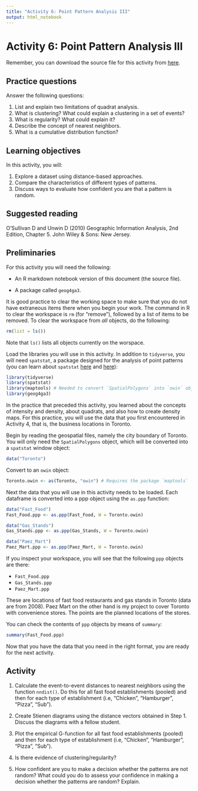 ```yaml
---
title: "Activity 6: Point Pattern Analysis III"
output: html_notebook
---
```


# Activity 6: Point Pattern Analysis III

Remember, you can download the source file for this activity from [here](https://github.com/paezha/Spatial-Statistics-Course).

## Practice questions

Answer the following questions:

1. List and explain two limitations of quadrat analysis.
2. What is clustering? What could explain a clustering in a set of events?
3. What is regularity? What could explain it?
4. Describe the concept of nearest neighbors.
5. What is a cumulative distribution function?

## Learning objectives

In this activity, you will:

1. Explore a dataset using distance-based approaches.
2. Compare the characteristics of different types of patterns.
3. Discuss ways to evaluate how confident you are that a pattern is random.

## Suggested reading

O'Sullivan D and Unwin D (2010) Geographic Information Analysis, 2nd Edition, Chapter 5. John Wiley & Sons: New Jersey.

## Preliminaries

For this activity you will need the following:

* An R markdown notebook version of this document (the source file).

* A package called `geog4ga3`.

It is good practice to clear the working space to make sure that you do not have extraneous items there when you begin your work. The command in R to clear the workspace is `rm` (for "remove"), followed by a list of items to be removed. To clear the workspace from _all_ objects, do the following:
```r
rm(list = ls())
```

Note that `ls()` lists all objects currently on the worspace.

Load the libraries you will use in this activity. In addition to `tidyverse`, you will need `spatstat`, a package designed for the analysis of point patterns (you can learn about `spatstat` [here](https://cran.r-project.org/web/packages/spatstat/vignettes/getstart.pdf) and [here](http://spatstat.org/resources/spatstatJSSpaper.pdf)):
```r
library(tidyverse)
library(spatstat)
library(maptools) # Needed to convert `SpatialPolygons` into `owin` object
library(geog4ga3)
```

In the practice that preceded this activity, you learned about the concepts of intensity and density, about quadrats, and also how to create density maps. For this practice, you will use the data that you first encountered in Activity 4, that is, the business locations in Toronto.

Begin by reading the geospatial files, namely the city boundary of Toronto. You will only need the `SpatialPolygons` object, which will be converted into a `spatstat` window object:
```r
data("Toronto")
```

Convert to an `owin` object:
```r
Toronto.owin <- as(Toronto, "owin") # Requires the package `maptools`
```

Next the data that you will use in this activity needs to be loaded. Each dataframe is converted into a ppp object using the `as.ppp` function:
```r
data("Fast_Food")
Fast_Food.ppp <- as.ppp(Fast_Food, W = Toronto.owin)

data("Gas_Stands")
Gas_Stands.ppp <- as.ppp(Gas_Stands, W = Toronto.owin)

data("Paez_Mart")
Paez_Mart.ppp <- as.ppp(Paez_Mart, W = Toronto.owin)
```

If you inspect your workspace, you will see that the following `ppp` objects are there:

* `Fast_Food.ppp`
* `Gas_Stands.ppp`
* `Paez_Mart.ppp`

These are locations of fast food restaurants and gas stands in Toronto (data are from 2008). Paez Mart on the other hand is my project to cover Toronto with convenience stores. The points are the planned locations of the stores. 

You can check the contents of `ppp` objects by means of `summary`:
```r
summary(Fast_Food.ppp)
```

Now that you have the data that you need in the right format, you are ready for the next activity.

## Activity

1. Calculate the event-to-event distances to nearest neighbors using the function `nndist()`. Do this for all fast food establishments (pooled) and then for each type of establishment (i.e, "Chicken", "Hamburger", "Pizza", "Sub").

2. Create Stienen diagrams using the distance vectors obtained in Step 1. Discuss the diagrams with a fellow student.

3. Plot the empirical G-function for all fast food establishments (pooled) and then for each type of establishment (i.e, "Chicken", "Hamburger", "Pizza", "Sub").

4. Is there evidence of clustering/regularity? 

5. How confident are you to make a decision whether the patterns are not random? What could you do to assess your confidence in making a decision whether the patterns are random? Explain.